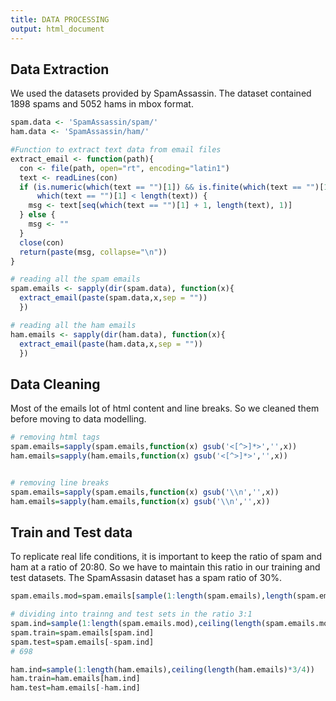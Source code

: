 ```yaml
---
title: DATA PROCESSING
output: html_document
---
```




Data Extraction
-------------------
We used the datasets provided by SpamAssassin.
The dataset contained 1898 spams and 5052 hams in mbox format.

```r
spam.data <- 'SpamAssassin/spam/'
ham.data <- 'SpamAssassin/ham/'

#Function to extract text data from email files
extract_email <- function(path){
  con <- file(path, open="rt", encoding="latin1")
  text <- readLines(con)
  if (is.numeric(which(text == "")[1]) && is.finite(which(text == "")[1]) && 
      which(text == "")[1] < length(text)) {
    msg <- text[seq(which(text == "")[1] + 1, length(text), 1)]
  } else {
    msg <- ""
  } 
  close(con)
  return(paste(msg, collapse="\n"))
}

# reading all the spam emails
spam.emails <- sapply(dir(spam.data), function(x){
  extract_email(paste(spam.data,x,sep = ""))
  })

# reading all the ham emails
ham.emails <- sapply(dir(ham.data), function(x){
  extract_email(paste(ham.data,x,sep = ""))
  })
```

Data Cleaning
-----------------
Most of the emails lot of html content and line breaks. So we cleaned them before
moving to data modelling.
``` r
# removing html tags
spam.emails=sapply(spam.emails,function(x) gsub('<[^>]*>','',x))
ham.emails=sapply(ham.emails,function(x) gsub('<[^>]*>','',x))


# removing line breaks
spam.emails=sapply(spam.emails,function(x) gsub('\\n','',x))
ham.emails=sapply(ham.emails,function(x) gsub('\\n','',x))
```

Train and Test data
-----------------------
To replicate real life conditions, it is important to keep the ratio of spam and
ham at a ratio of 20:80. So we have to maintain this ratio in our training and test datasets. The SpamAssasin dataset has a spam ratio of 30%.

``` r
spam.emails.mod=spam.emails[sample(1:length(spam.emails),length(spam.emails)*2/3)]

# dividing into trainng and test sets in the ratio 3:1
spam.ind=sample(1:length(spam.emails.mod),ceiling(length(spam.emails.mod)*3/4))
spam.train=spam.emails[spam.ind]
spam.test=spam.emails[-spam.ind]
# 698

ham.ind=sample(1:length(ham.emails),ceiling(length(ham.emails)*3/4))
ham.train=ham.emails[ham.ind]
ham.test=ham.emails[-ham.ind]

```


